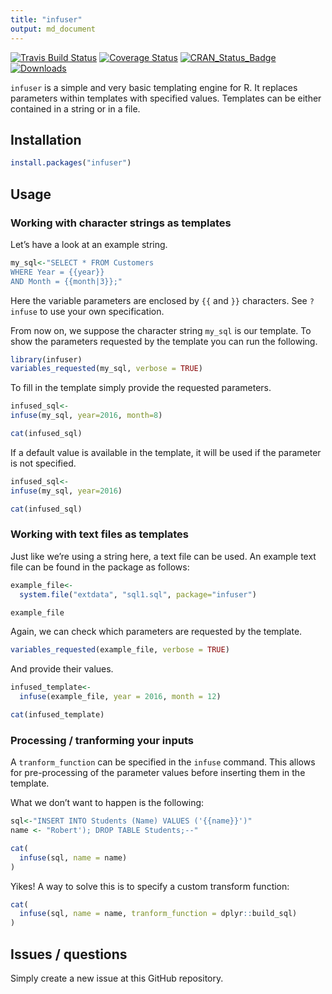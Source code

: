 ```yaml
---
title: "infuser"
output: md_document
---
```


[![Travis Build Status](https://travis-ci.org/Bart6114/infuser.svg)](https://travis-ci.org/Bart6114/infuser)
[![Coverage Status](https://coveralls.io/repos/Bart6114/infuser/badge.svg)](https://coveralls.io/r/Bart6114/infuser)
[![CRAN_Status_Badge](http://www.r-pkg.org/badges/version/infuser)](http://cran.r-project.org/web/packages/infuser)
[![Downloads](http://cranlogs.r-pkg.org/badges/infuser)](http://cran.rstudio.com/package=infuser)

```infuser``` is a simple and very basic templating engine for R. It replaces parameters within templates with specified values. Templates can be either contained in a string or in a file.

## Installation

```r
install.packages("infuser")
```

## Usage

### Working with character strings as templates

Let's have a look at an example string.

```r
my_sql<-"SELECT * FROM Customers
WHERE Year = {{year}}
AND Month = {{month|3}};"
```

Here the variable parameters are enclosed by ```{{``` and ```}}``` characters. See ```?infuse``` to use your own specification.

From now on, we suppose the character string ```my_sql```  is our template. To show the parameters requested by the template you can run the following.

```r
library(infuser)
variables_requested(my_sql, verbose = TRUE)
```

To fill in the template simply provide the requested parameters.

```r
infused_sql<-
infuse(my_sql, year=2016, month=8)

cat(infused_sql)
```

If a default value is available in the template, it will be used if the parameter is not specified.

```r
infused_sql<-
infuse(my_sql, year=2016)

cat(infused_sql)
```

### Working with text files as templates

Just like we're using a string here, a text file can be used. An example text file can be found in the package as follows:

```r
example_file<-
  system.file("extdata", "sql1.sql", package="infuser")

example_file
```

Again, we can check which parameters are requested by the template.

```r
variables_requested(example_file, verbose = TRUE)
```

And provide their values.

```r
infused_template<-
  infuse(example_file, year = 2016, month = 12)

cat(infused_template)
```

### Processing / tranforming your inputs

A ```tranform_function``` can be specified in the ```infuse``` command. This allows for pre-processing of the parameter values before inserting them in the template.

What we don't want to happen is the following:

```r
sql<-"INSERT INTO Students (Name) VALUES ('{{name}}')"
name <- "Robert'); DROP TABLE Students;--"

cat(
  infuse(sql, name = name)
)
```

Yikes! A way to solve this is to specify a custom transform function:

```r
cat(
  infuse(sql, name = name, tranform_function = dplyr::build_sql)
)
```

## Issues / questions

Simply create a new issue at this GitHub repository.
